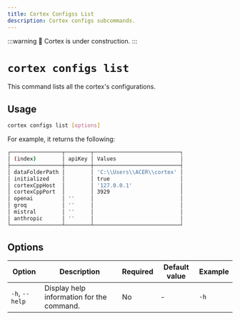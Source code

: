 ```yaml
---
title: Cortex Configss List
description: Cortex configs subcommands.
---
```


:::warning
🚧 Cortex is under construction.
:::

# `cortex configs list`

This command lists all the cortex's configurations.



## Usage

```bash
cortex configs list [options]
```
For example, it returns the following:
```bash
┌────────────────┬────────┬───────────────────────────┐
│ (index)        │ apiKey │ Values                    │
├────────────────┼────────┼───────────────────────────┤
│ dataFolderPath │        │ 'C:\\Users\\ACER\\cortex' │
│ initialized    │        │ true                      │
│ cortexCppHost  │        │ '127.0.0.1'               │
│ cortexCppPort  │        │ 3929                      │
│ openai         │ ''     │                           │
│ groq           │ ''     │                           │
│ mistral        │ ''     │                           │
│ anthropic      │ ''     │                           │
└────────────────┴────────┴───────────────────────────┘

```
## Options

| Option                    | Description                                        | Required | Default value | Example              |
|---------------------------|----------------------------------------------------|----------|---------------|----------------------|
| `-h`, `--help`            | Display help information for the command.                          | No       | -             | `-h`             |


